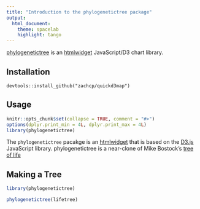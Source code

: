 ```yaml
---
title: "Introduction to the phylogenetictree package"
output:
  html_document:
    theme: spacelab
    highlight: tango
---
```

[phylogenetictree](http://github.com/zachcp/phylogenetictree) is an [htmlwidget](https://github.com/ramnathv/htmlwidgets)
 JavaScript/D3 chart library.

## Installation

`devtools::install_github("zachcp/quickd3map")`

## Usage

```r
knitr::opts_chunk$set(collapse = TRUE, comment = "#>")
options(dplyr.print_min = 4L, dplyr.print_max = 4L)
library(phylogenetictree)
```

The `phylogenetictree` pacakge is an [htmlwidget](http://www.htmlwidgets.org/) that is based on the [D3.js](http://d3js.org/) JavaScript library. phylogenetictree is a near-clone of Mike Bostock's [tree of life](http://bl.ocks.org/mbostock/c034d66572fd6bd6815a)


## Making a Tree

```r
library(phylogenetictree)

phylogenetictree(lifetree)
```


